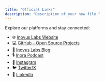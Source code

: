 ```yaml
---
title: "Official Links"
description: "Description of your new file."
---
```


Explore our platforms and stay connected:

- 🌐 [Inovus Labs Website](https://inovuslabs.org)  
- 💻 [GitHub - Open Source Projects](https://github.com/inovuslabs)  
- 📖 [Inovus Labs Blog](https://inovuslabs.org/blog)  
- 🎙 [Inora Podcast](https://inovuslabs.org/podcast)  
- 📸 [Instagram](https://instagram.com/inovuslabs)  
- 🐦 [Twitter/X](https://twitter.com/inovuslabs)  
- 💼 [LinkedIn](https://www.linkedin.com/company/inovuslabs)  